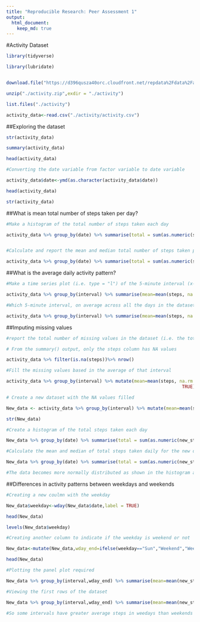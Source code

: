 ```yaml
---
title: "Reproducible Research: Peer Assessment 1"
output: 
  html_document:
    keep_md: true
---
```



#Activity Dataset

```r
library(tidyverse)

library(lubridate)


download.file("https://d396qusza40orc.cloudfront.net/repdata%2Fdata%2Factivity.zip", destfile = "./activity.zip")

unzip("./activity.zip",exdir = "./activity")

list.files("./activity")

activity_data<-read.csv("./activity/activity.csv")


```

##Exploring the dataset

```r
str(activity_data)

summary(activity_data)

head(activity_data)

#Converting the date variable from factor variable to date variable

activity_data$date<-ymd(as.character(activity_data$date))

head(activity_data)

str(activity_data)

```

##What is mean total number of steps taken per day?

```r
#Make a histogram of the total number of steps taken each day

activity_data %>% group_by(date) %>% summarise(total = sum(as.numeric(steps),na.rm = TRUE)) %>% ggplot(aes(x=total))+geom_histogram(bins = 20) + ggtitle("Total number of steps taken each day") + xlab("Total steps") + ylab("Count of total steps")


#Calculate and report the mean and median total number of steps taken per day

activity_data %>% group_by(date) %>% summarise(total = sum(as.numeric(steps),na.rm = TRUE)) %>% summarise(mean = mean(total), median = median(total))

```

##What is the average daily activity pattern?

```r
#Make a time series plot (i.e. type = "l") of the 5-minute interval (x-axis) and the average number of steps taken, averaged across all days (y-axis)

activity_data %>% group_by(interval) %>% summarise(mean=mean(steps, na.rm = TRUE)) %>% ggplot(aes(x=interval, y= mean))+geom_line()+ggtitle("Average daily activity pattern")+xlab("interval")+ylab("average steps")

#Which 5-minute interval, on average across all the days in the dataset, contains the maximum number of steps?

activity_data %>% group_by(interval) %>% summarise(mean=mean(steps, na.rm = TRUE)) %>% arrange(desc(mean)) %>% head(1)

```

##Imputing missing values

```r
#report the total number of missing values in the dataset (i.e. the total number of rows with NAs)

# From the summary() output, only the steps column has NA values

activity_data %>% filter(is.na(steps))%>% nrow()

#Fill the missing values based in the average of that interval

activity_data %>% group_by(interval) %>% mutate(mean=mean(steps, na.rm =
                                                                  TRUE),new_steps=ifelse(is.na(steps), mean, steps)) %>% ungroup() %>% slice(300:10)

# Create a new dataset with the NA values filled

New_data <- activity_data %>% group_by(interval) %>% mutate(mean=mean(steps, na.rm = TRUE),new_steps=ifelse(is.na(steps), mean, steps)) %>% ungroup %>% select(new_steps, date, interval)

str(New_data)

#Create a histogram of the total steps taken each day

New_data %>% group_by(date) %>% summarise(total = sum(as.numeric(new_steps),na.rm = TRUE)) %>% ggplot(aes(x=total))+geom_histogram(bins = 20) + ggtitle("Total number of steps taken each day after filling NA values") + xlab("Total steps") + ylab("Count of total steps")

#Calculate the mean and median of total steps taken daily for the new dataset

New_data %>% group_by(date) %>% summarise(total = sum(as.numeric(new_steps),na.rm = TRUE)) %>% summarise(mean=mean(total), median=median(total))

#The data becomes more normally distributed as shown in the histogram and the equality of the mean and median

```


##Differences in activity patterns between weekdays and weekends

```r

#Creating a new coulmn with the weekday

New_data$weekday<-wday(New_data$date,label = TRUE)

head(New_data)

levels(New_data$weekday)

#Creating another column to indicate if the weekday is weekend or not

New_data<-mutate(New_data,wday_end=ifelse(weekday=="Sun","Weekend","Weekday"))

head(New_data)

#Plotting the panel plot required

New_data %>% group_by(interval,wday_end) %>% summarise(mean=mean(new_steps)) %>% ggplot(aes(x=interval, y= mean))+geom_line()+ggtitle("Average daily activity pattern")+xlab("interval")+ylab("average steps")+facet_grid(wday_end~.)

#Viewing the first rows of the dataset

New_data %>% group_by(interval,wday_end) %>% summarise(mean=mean(new_steps))

#So some intervals have greater average steps in weedays than weekends and vice versa.
```

